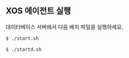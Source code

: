 ## XOS 에이전트 실행

데이터베이스 서버에서 다음 배치 파일을 실행하세요.

```bash title='start.sh'
$ ./start.sh
```

```bash title='백그라운드로 실행할 경우'
$ ./startd.sh
```
